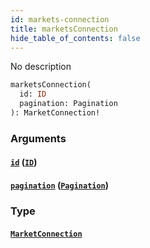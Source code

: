 ```yaml
---
id: markets-connection
title: marketsConnection
hide_table_of_contents: false
---
```



No description

```graphql
marketsConnection(
  id: ID
  pagination: Pagination
): MarketConnection!
```


### Arguments

#### [`id`](#) ([`ID`](/mainnet/api/graphql/scalars/id))




#### [`pagination`](#) ([`Pagination`](/mainnet/api/graphql/inputs/pagination))




### Type

#### [`MarketConnection`](/mainnet/api/graphql/objects/market-connection)






